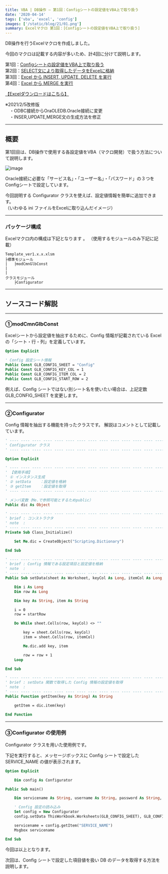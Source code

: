 ---
title: VBA | DB操作 – 第1回：Configシートの設定値をVBA上で取り扱う
date: '2020-04-14'
tags: ['vba', 'excel', 'config']
images: ['/static/blog/21/01.png']
summary: Excelマクロ 第1回：[Configシートの設定値をVBA上で取り扱う]
---

DB操作を行うExcelマクロを作成しました。

今回のマクロは記載する内容が多いため、計4回に分けて説明します。

第1回：[Configシートの設定値をVBA上で取り扱う](/blog/21-excel1-config-sheet-excel-vba/)  
第2回：[SELECT文により取得したデータをExcelに格納](/blog/22-excel2-sql-select-excel-vba/)  
第3回：[Excel から INSERT, UPDATE, DELETE を実行](/blog/23-excel3-sql-insert-update-delete-excel-vba/)  
第4回：[Excel から MERGE を実行](/blog/24-excel4-sql-merge-excel-vba/)    

[【Excelダウンロードはこちら】](https://github.com/atman-33/template-excel-vba/tree/main/Template_OracleDB%E6%93%8D%E4%BD%9C)

※2021/2/5改修版  
　・ODBC接続からOraOLEDB.Oracle接続に変更  
　・INSER,UPDATE,MERGE文の生成方法を修正  

___
## 概要
第1回目は、DB操作で使用する各設定値をVBA（マクロ開発）で扱う方法について説明します。

![image](/static/blog/21/01.png)

Oracle接続に必要な「サービス名」・「ユーザー名」・「パスワード」の３つをConfigシートで設定しています。

今回説明する Configurator クラスを使えば、設定値情報を簡単に追加できます。  
（いわゆる ini ファイルをExcelに取り込んだイメージ）

___
### パッケージ構成
Excelマクロ内の構成は下記となります 。
（使用するモジュールのみ下記に記載）

```text
Template_ver1.x.x.xlsm
├標準モジュール
|   ├modCmnGlbConst
|
|
クラスモジュール
    ├Configurator
```

___
## ソースコード解説

___
### ①modCmnGlbConst
Excelシートから設定値を抽出するために、Config 情報が記載されている Excel の「シート・行・列」を定義しています。

```vb
Option Explicit

' Config 設定シート情報
Public Const GLB_CONFIG_SHEET = "Config"
Public Const GLB_CONFIG_KEY_COL = 1
Public Const GLB_CONFIG_ITEM_COL = 2
Public Const GLB_CONFIG_START_ROW = 2
```

例えば、Config シートではない別シート名を使いたい場合は、上記定数 GLB_CONFIG_SHEET を変更します。

___
### ②Configurator
Config 情報を抽出する機能を持ったクラスです。
解説はコメントとして記載しています。

```vb
' ---- ---- ---- ---- ---- ---- ---- ---- ---- ---- ---- ---- ---- ---- ----
' Configurator クラス
' ---- ---- ---- ---- ---- ---- ---- ---- ---- ---- ---- ---- ---- ---- ----

Option Explicit

' ---- ---- ---- ---- ---- ---- ---- ---- ---- ---- ---- ---- ---- ---- ----
' 【使用手順】
' ① インスタンス生成
' ② setData    ：設定値を格納
' ③ getItem    ：設定値を取得
' ---- ---- ---- ---- ---- ---- ---- ---- ---- ---- ---- ---- ---- ---- ----

' メンバ変数（Me.で参照可能とするためpublic）
Public dic As Object

' ---- ---- ---- ---- ---- ---- ---- ---- ---- ---- ---- ---- ---- ---- ----
' brief : コンストラクタ
' note  :
' ---- ---- ---- ---- ---- ---- ---- ---- ---- ---- ---- ---- ---- ---- ----
Private Sub Class_Initialize()

    Set Me.dic = CreateObject("Scripting.Dictionary")

End Sub

' ---- ---- ---- ---- ---- ---- ---- ---- ---- ---- ---- ---- ---- ---- ----
' brief : Config 情報である設定項目と設定値を格納
' note  :
' ---- ---- ---- ---- ---- ---- ---- ---- ---- ---- ---- ---- ---- ---- ----
Public Sub setData(sheet As Worksheet, keyCol As Long, itemCol As Long, startRow As Long)

    Dim i As Long
    Dim row As Long

    Dim key As String, item As String

    i = 0
    row = startRow

    Do While sheet.Cells(row, keyCol) <> ""

        key = sheet.Cells(row, keyCol)
        item = sheet.Cells(row, itemCol)

        Me.dic.add key, item

        row = row + 1
    Loop

End Sub

' ---- ---- ---- ---- ---- ---- ---- ---- ---- ---- ---- ---- ---- ---- ----
' brief : setData 関数で取得した Config 情報の設定値を取得
' note  :
' ---- ---- ---- ---- ---- ---- ---- ---- ---- ---- ---- ---- ---- ---- ----
Public Function getItem(key As String) As String

    getItem = dic.item(key)

End Function
```

___
### ③Configurator の使用例
Configurator クラスを用いた使用例です。

下記を実行すると、メッセージボックスに Config シートで設定した SERVICE_NAME の値が表示されます。

```vb
Option Explicit

    Dim config As Configurator

Public Sub main()

    Dim servicename As String, username As String, password As String, accessPath As String

    ' Config 設定の読み込み
    Set config = New Configurator
    config.setData ThisWorkbook.Worksheets(GLB_CONFIG_SHEET), GLB_CONFIG_KEY_COL, GLB_CONFIG_ITEM_COL, GLB_CONFIG_START_ROW

    servicename = config.getItem("SERVICE_NAME")
    Msgbox servicename

End Sub
```

今回は以上となります。

次回は、Config シートで設定した項目値を扱い DB のデータを取得する方法を説明します。
